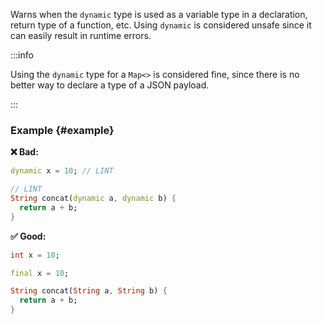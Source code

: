 
<RuleDetails version="4.11.0" severity="warning" />

Warns when the `dynamic` type is used as a variable type in a declaration, return type of a function, etc. Using `dynamic` is considered unsafe since it can easily result in runtime errors.

:::info

Using the `dynamic` type for a `Map<>` is considered fine, since there is no better way to declare a type of a JSON payload.

:::

### Example {#example}

**❌ Bad:**

```dart
dynamic x = 10; // LINT

// LINT
String concat(dynamic a, dynamic b) {
  return a + b;
}
```

**✅ Good:**

```dart
int x = 10;

final x = 10;

String concat(String a, String b) {
  return a + b;
}
```

